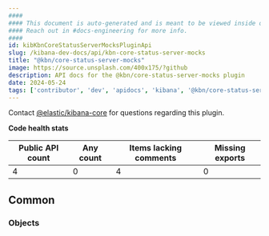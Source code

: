 ```yaml
---
####
#### This document is auto-generated and is meant to be viewed inside our experimental, new docs system.
#### Reach out in #docs-engineering for more info.
####
id: kibKbnCoreStatusServerMocksPluginApi
slug: /kibana-dev-docs/api/kbn-core-status-server-mocks
title: "@kbn/core-status-server-mocks"
image: https://source.unsplash.com/400x175/?github
description: API docs for the @kbn/core-status-server-mocks plugin
date: 2024-05-24
tags: ['contributor', 'dev', 'apidocs', 'kibana', '@kbn/core-status-server-mocks']
---
```




Contact [@elastic/kibana-core](https://github.com/orgs/elastic/teams/kibana-core) for questions regarding this plugin.

**Code health stats**

| Public API count  | Any count | Items lacking comments | Missing exports |
|-------------------|-----------|------------------------|-----------------|
| 4 | 0 | 4 | 0 |

## Common

### Objects
<DocDefinitionList data={kbnCoreStatusServerMocksObj.common.objects}/>

